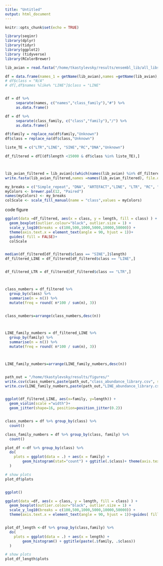 ```yaml
---
title: "Untitled"
output: html_document
---
```


```r
knitr::opts_chunk$set(echo = TRUE)
```


```r
library(seqinr)
library(dplyr)
library(tidyr)
library(ggplot2)
library (tidyverse)
library(RColorBrewer)

lib_avian = read.fasta("/home/tkastylevsky/results/ensembl_lib/all_libs_centroids_usearch.fa")

df = data.frame(names_1 = getName(lib_avian),names =getName(lib_avian),length = getLength(lib_avian) )
# df$class = "N/A"
# df[,df$names %like% "LINE"]$class = "LINE"


df = df %>%
     separate(names, c("names","class_family"),"#") %>%
     as.data.frame()

df = df %>%
     separate(class_family, c("class","family"),"/") %>%
     as.data.frame()

df$family = replace_na(df$family,"Unknown") 
df$class = replace_na(df$class,"Unknown") 
```



```r
liste_TE = c("LTR","LINE", "SINE","RC","DNA","Unknown")

df_filtered = df[(df$length <15000 & df$class %in% liste_TE),]



lib_avian_filtered = lib_avian[c(which(names(lib_avian) %in% df_filtered$names_1))]
write.fasta(lib_avian_filtered,names =names(lib_avian_filtered), file.out = "/home/tkastylevsky/results/ensembl_lib/lib_avian_filtered.fa")
```


```r
my_breaks = c("Simple_repeat", "DNA", "ARTEFACT","LINE", "LTR", "RC", "Low_complexity","rRNA_snRNA_tRNA_scRNA" , "Absent" , "Satellite","SINE",  "Unknown")
myColors <- brewer.pal(12, "Paired")
names(myColors) <- my_breaks
colScale <- scale_fill_manual(name = "class",values = myColors)

```




code figure
```r

ggplot(data =df_filtered, aes(x = class, y = length, fill = class) ) +
  geom_boxplot(outlier.colour="black", outlier.size = 1) +
  scale_y_log10(breaks = c(100,500,1000,5000,10000,50000)) +
  theme(axis.text.x = element_text(angle = 90, hjust = 1))+
  guides( fill = FALSE)+
  colScale


median(df_filtered[df_filtered$class == "SINE",]$length)
df_filtered_LINE = df_filtered[df_filtered$class == "LINE",]


df_filtered_LTR = df_filtered[df_filtered$class == "LTR",]



class_numbers = df_filtered %>%
  group_by(class) %>%
  summarise(n = n()) %>%
  mutate(freq = round( n*100 / sum(n), 3))


class_numbers=arrange(class_numbers,desc(n))



LINE_family_numbers = df_filtered_LINE %>%
  group_by(family) %>%
  summarise(n = n()) %>%
  mutate(freq = round( n*100 / sum(n), 3))



LINE_family_numbers=arrange(LINE_family_numbers,desc(n))


path_out = "/home/tkastylevsky/results/figures/"
write.csv(class_numbers,paste(path_out,"class_abundance_library.csv", sep ="" ), row.names = FALSE)
write.csv(LINE_family_numbers,paste(path_out,"LINE_abundance_library.csv", sep ="" ), row.names = FALSE)


ggplot(df_filtered_LINE, aes(x=family, y=length)) + 
  geom_violin(scale ="width")+
  geom_jitter(shape=16, position=position_jitter(0.2))



```





```r


class_numbers = df %>% group_by(class) %>%
  count()

class_family_numbers = df %>% group_by(class, family) %>%
  count()

plot_df <-df %>% group_by(class) %>%
  do(
    plots = ggplot(data = .) + aes(x = family) +
        geom_histogram(stat="count") + ggtitle(.$class)+ theme(axis.text.x = element_text(angle = 90, hjust = 1))
  )

# show plots
plot_df$plots


ggplot()

ggplot(data =df, aes(x = class, y = length, fill = class) ) +
  geom_boxplot(outlier.colour="black", outlier.size = 1) +
  scale_y_log10(breaks = c(100,500,1000,5000,10000,50000)) +
  theme(axis.text.x = element_text(angle = 90, hjust = 1))+guides( fill = FALSE)


plot_df_length <-df %>% group_by(class,family) %>%
  do(
    plots = ggplot(data = .) + aes(x = length) +
        geom_histogram() + ggtitle(paste(.$family, .$class))
  )

# show plots
plot_df_length$plots

```

